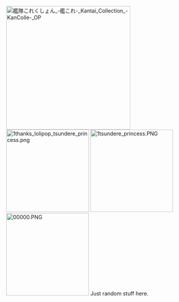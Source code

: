 [[File:艦隊これくしょん -艦これ- Kantai Collection -KanColle- OP|thumb|330x330px]]
[[File:1thanks lolipop tsundere princess.png|thumb|220x220px]]
[[File:1tsundere princess.PNG|thumb|220x220px]]
[[File:00000.PNG|thumb|220x220px]]
Just random stuff here.